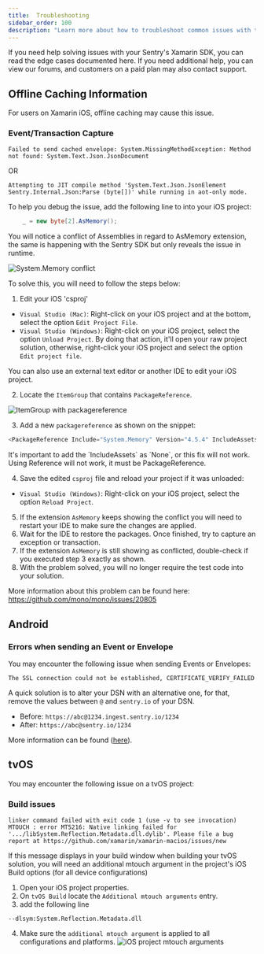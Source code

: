 ```yaml
---
title:  Troubleshooting
sidebar_order: 100
description: "Learn more about how to troubleshoot common issues with the Xamarin SDK."
---
```


If you need help solving issues with your Sentry's Xamarin SDK, you can read the edge cases documented here. If you need additional help, you can view our forums, and customers on a paid plan may also contact support.

## Offline Caching Information 

For users on Xamarin iOS, offline caching may cause this issue.

### Event/Transaction Capture

`Failed to send cached envelope: System.MissingMethodException: Method not found: System.Text.Json.JsonDocument`

OR

`Attempting to JIT compile method 'System.Text.Json.JsonElement Sentry.Internal.Json:Parse (byte[])' while running in aot-only mode.`

To help you debug the issue, add the following line to into your iOS project:

```csharp
    _ = new byte[2].AsMemory();
```

You will notice a conflict of Assemblies in regard to AsMemory extension, the same is happening with the Sentry SDK but only reveals the issue in runtime.

![System.Memory conflict](system-memory-conflict.png)

To solve this, you will need to follow the steps below:

1. Edit your iOS 'csproj'
* `Visual Studio (Mac)`: Right-click on your iOS project and at the bottom, select the option `Edit Project File`.
* `Visual Studio (Windows)`: Right-click on your iOS project, select the option `Unload Project`. By doing that action, it'll open your raw project solution, otherwise, right-click your iOS project and select the option `Edit project file`.

<Note>
You can also use an external text editor or another IDE to edit your iOS project.
</Note>

2. Locate the `ItemGroup` that contains `PackageReference`.

![ItemGroup with packagereference](finding-package-reference.png)

3. Add a new `packagereference` as shown on the snippet:

```csharp
<PackageReference Include="System.Memory" Version="4.5.4" IncludeAssets="None" />
```

<Note>
It's important to add the `IncludeAssets` as `None`, or this fix will not work.
</Note>

<Note>
Using Reference will not work, it must be PackageReference.
</Note>

4. Save the edited `csproj` file and reload your project if it was unloaded:
* `Visual Studio (Windows)`: Right-click on your iOS project, select the option `Reload Project`.
5. If the extension `AsMemory` keeps showing the conflict you will need to restart your IDE to make sure the changes are applied.
6. Wait for the IDE to restore the packages. Once finished, try to capture an exception or transaction.
7. If the extension `AsMemory` is still showing as conflicted, double-check if you executed step 3 exactly as shown.
8. With the problem solved, you will no longer require the test code into your solution.

More information about this problem can be found here: https://github.com/mono/mono/issues/20805

## Android 

### Errors when sending an Event or Envelope

You may encounter the following issue when sending Events or Envelopes:

`The SSL connection could not be established, CERTIFICATE_VERIFY_FAILED`

A quick solution is to alter your DSN with an alternative one, for that, remove the values between `@` and `sentry.io` of your DSN.

* Before: `https://abc@1234.ingest.sentry.io/1234`
* After: `https://abc@sentry.io/1234`

More information can be found ([here](https://github.com/xamarin/xamarin-android/issues/6351)).

## tvOS

You may encounter the following issue on a tvOS project:

### Build issues  

`linker command failed with exit code 1 (use -v to see invocation)`
`MTOUCH : error MT5216: Native linking failed for '.../libSystem.Reflection.Metadata.dll.dylib'. Please file a bug report at https://github.com/xamarin/xamarin-macios/issues/new`

If this message displays in your build window when building your tvOS solution, you will need an additional mtouch argument in the project's iOS Build options (for all device configurations) 

1. Open your iOS project properties.
2. On `tvOS Build` locate the `Additional mtouch arguments` entry.
3. add the following line

`--dlsym:System.Reflection.Metadata.dll`

4. Make sure the `additional mtouch argument` is applied to all configurations and platforms.
![iOS project mtouch arguments](tvos-metadata.jpg)
